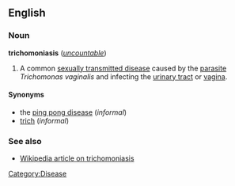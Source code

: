 ==English==
===Noun===
'''trichomoniasis''' (''[[uncountable]]'')

#A common [[sexually transmitted disease]] caused by the [[parasite]] ''Trichomonas vaginalis'' and infecting the [[urinary tract]] or [[vagina]].

====Synonyms====
*the [[ping pong disease]] (''informal'')
*[[trich]] (''informal'')

===See also===
*[[w:trichomoniasis|Wikipedia article on trichomoniasis]]
[[Category:Disease]]